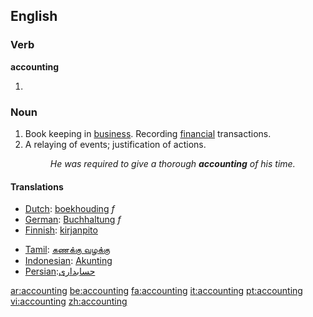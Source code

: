==English==

===Verb===
'''accounting'''
# {{present participle of|account}}

===Noun===
{{wikipedia}}
{{en-noun|-}}
# Book keeping in [[business]].  Recording [[financial]] transactions.
# A relaying of events; justification of actions.
#:''He was required to give a thorough '''accounting''' of his time.''

====Translations====
{{top}}
*[[Dutch]]: [[boekhouding]] ''f''
*[[German]]: [[Buchhaltung]] ''f''
*[[Finnish]]: [[kirjanpito]]
{{mid}}
*[[Tamil]]: [[கணக்கு வழக்கு]]
*[[Indonesian]]: [[Akunting]]
*[[Persian]]:[[حسابداری]]
{{bottom}}

[[ar:accounting]]
[[be:accounting]]
[[fa:accounting]]
[[it:accounting]]
[[pt:accounting]]
[[vi:accounting]]
[[zh:accounting]]
